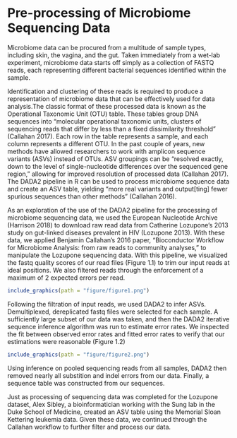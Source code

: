 # Pre-processing of Microbiome Sequencing Data

Microbiome data can be procured from a multitude of sample types, including skin, the vagina, and the gut. Taken immediately from a wet-lab experiment, microbiome data starts off simply as a collection of FASTQ reads, each representing different bacterial sequences identified within the sample. 

Identification and clustering of these reads is required to produce a representation of microbiome data that can be effectively used for data analysis.The classic format of these processed data is known as the Operational Taxonomic Unit (OTU) table. These tables group DNA sequences into "molecular operational taxonomic units, clusters of sequencing reads that differ by less than a fixed dissimilarity threshold" (Callahan 2017). Each row in the table represents a sample, and each column represents a different OTU. In the past couple of years, new methods have allowed researchers to work with amplicon sequence variants (ASVs) instead of OTUs. ASV groupings can be "resolved exactly, down to the level of single-nucleotide differences over the sequenced gene region," allowing for improved resolution of processed data (Callahan 2017). The DADA2 pipeline in R can be used to process microbiome sequence data and create an ASV table, yielding "more real variants and output[ting] fewer spurious sequences than other methods" (Callahan 2016).

As an exploration of the use of the DADA2 pipeline for the processing of microbiome sequencing data, we used the European Nucleotide Archive (Harrison 2018) to download raw read data from Catherine Lozupone's 2013 study on gut-linked diseases prevalent in HIV (Lozupone 2013). With these data, we applied Benjamin Callahan's 2016 paper, "Bioconductor Workflow for Microbiome Analysis: from raw reads to community analyses," to manipulate the Lozupone sequencing data. With this pipeline, we visualized the fastq quality scores of our read files (Figure 1.1) to trim our input reads at ideal positions. We also filtered reads through the enforcement of a maximum of 2 expected errors per read. 

```r
include_graphics(path = "figure/figure1.png")
```

Following the filtration of input reads, we used DADA2 to infer ASVs. Demultiplexed, dereplicated fastq files were selected for each sample. A sufficiently large subset of our data was taken, and then the DADA2 iterative sequence inference algorithm was run to estimate error rates. We inspected the fit between observed error rates and fitted error rates to verify that our estimations were reasonable (Figure 1.2)

```r
include_graphics(path = "figure/figure2.png")
```

Using inference on pooled sequencing reads from all samples, DADA2 then removed nearly all substition and indel errors from our data. Finally, a sequence table was constructed from our sequences.

Just as processing of sequencing data was completed for the Lozupone dataset, Alex Sibley, a bioinformatician working with the Sung lab in the Duke School of Medicine, created an ASV table using the Memorial Sloan Kettering leukemia data. Given these data, we continued through the Callahan workflow to further filter and process our data.
